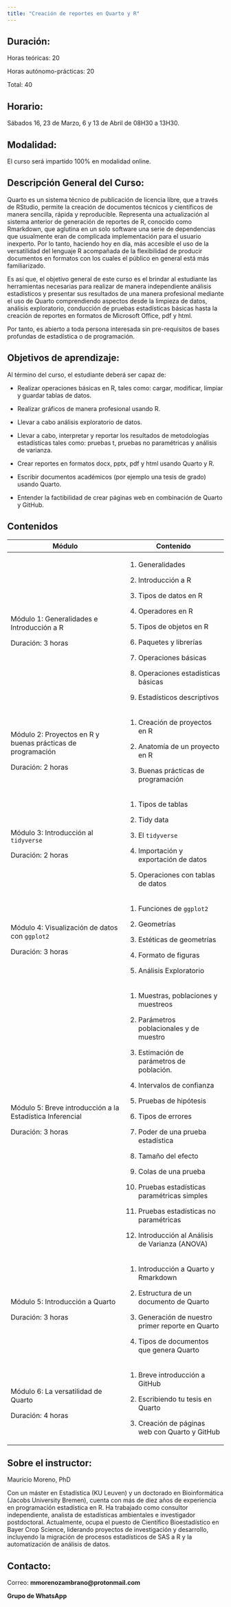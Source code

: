 ---
title: "Creación de reportes en Quarto y R"
---

## Duración:

Horas teóricas: 20 

Horas autónomo-prácticas: 20 

Total: 40

## Horario:

Sábados 16, 23 de Marzo, 6 y 13 de Abril de 08H30 a 13H30.

## Modalidad:

El curso será impartido 100% en modalidad online.

## Descripción General del Curso:

Quarto es un sistema técnico de publicación de licencia libre, que a través de RStudio, permite la creación de documentos técnicos y científicos de manera sencilla, rápida y reproducible. Representa una actualización al sistema anterior de generación de reportes de R, conocido como Rmarkdown, que aglutina en un solo software una serie de dependencias que usualmente eran de complicada implementación para el usuario inexperto. Por lo tanto, haciendo hoy en día, más accesible el uso de la versatilidad del lenguaje R acompañada de la flexibilidad de producir documentos en formatos con los cuales el público en general está más familiarizado.

Es así que, el objetivo general de este curso es el brindar al estudiante las herramientas necesarias para realizar de manera independiente análisis estadísticos y presentar sus resultados de una manera profesional mediante el uso de Quarto comprendiendo aspectos desde la limpieza de datos, análisis exploratorio, conducción de pruebas estadísticas básicas hasta la creación de reportes en formatos de Microsoft Office, pdf y html.

Por tanto, es abierto a toda persona interesada sin pre-requisitos de bases profundas de estadística o de programación.

## Objetivos de aprendizaje:

Al término del curso, el estudiante deberá ser capaz de:

-   Realizar operaciones básicas en R, tales como: cargar, modificar, limpiar y guardar tablas de datos.

-   Realizar gráficos de manera profesional usando R.

-   Llevar a cabo análisis exploratorio de datos.

-   Llevar a cabo, interpretar y reportar los resultados de metodologías estadísticas tales como: pruebas t, pruebas no paramétricas y análisis de varianza.

-   Crear reportes en formatos docx, pptx, pdf y html usando Quarto y R.

-   Escribir documentos académicos (por ejemplo una tesis de grado) usando Quarto.

-   Entender la factibilidad de crear páginas web en combinación de Quarto y GitHub.

## Contenidos

+-------------------------------------------------------------+----------------------------------------------------+
| Módulo                                                      | Contenido                                          |
+=============================================================+====================================================+
| Módulo 1: Generalidades e Introducción a R                  | 1.  Generalidades                                  |
|                                                             |                                                    |
| Duración: 3 horas                                           | 2.  Introducción a R                               |
|                                                             |                                                    |
|                                                             | 3.  Tipos de datos en R                            |
|                                                             |                                                    |
|                                                             | 4.  Operadores en R                                |
|                                                             |                                                    |
|                                                             | 5.  Tipos de objetos en R                          |
|                                                             |                                                    |
|                                                             | 6.  Paquetes y librerías                           |
|                                                             |                                                    |
|                                                             | 7.  Operaciones básicas                            |
|                                                             |                                                    |
|                                                             | 8.  Operaciones estadísticas básicas               |
|                                                             |                                                    |
|                                                             | 9.  Estadísticos descriptivos                      |
+-------------------------------------------------------------+----------------------------------------------------+
| Módulo 2: Proyectos en R y buenas prácticas de programación | 1.  Creación de proyectos en R                     |
|                                                             |                                                    |
| Duración: 2 horas                                           | 2.  Anatomía de un proyecto en R                   |
|                                                             |                                                    |
|                                                             | 3.  Buenas prácticas de programación               |
+-------------------------------------------------------------+----------------------------------------------------+
| Módulo 3: Introducción al `tidyverse`                       | 1.  Tipos de tablas                                |
|                                                             |                                                    |
| Duración: 2 horas                                           | 2.  Tidy data                                      |
|                                                             |                                                    |
|                                                             | 3.  El `tidyverse`                                 |
|                                                             |                                                    |
|                                                             | 4.  Importación y exportación de datos             |
|                                                             |                                                    |
|                                                             | 5.  Operaciones con tablas de datos                |
+-------------------------------------------------------------+----------------------------------------------------+
| Módulo 4: Visualización de datos con `ggplot2`              | 1.  Funciones de `ggplot2`                         |
|                                                             |                                                    |
| Duración: 3 horas                                           | 2.  Geometrías                                     |
|                                                             |                                                    |
|                                                             | 3.  Estéticas de geometrías                        |
|                                                             |                                                    |
|                                                             | 4.  Formato de figuras                             |
|                                                             |                                                    |
|                                                             | 5.  Análisis Exploratorio                          |
+-------------------------------------------------------------+----------------------------------------------------+
| Módulo 5: Breve introducción a la Estadística Inferencial   | 1.  Muestras, poblaciones y muestreos              |
|                                                             |                                                    |
| Duración: 3 horas                                           | 2.  Parámetros poblacionales y de muestro          |
|                                                             |                                                    |
|                                                             | 3.  Estimación de parámetros de población.         |
|                                                             |                                                    |
|                                                             | 4.  Intervalos de confianza                        |
|                                                             |                                                    |
|                                                             | 5.  Pruebas de hipótesis                           |
|                                                             |                                                    |
|                                                             | 6.  Tipos de errores                               |
|                                                             |                                                    |
|                                                             | 7.  Poder de una prueba estadística                |
|                                                             |                                                    |
|                                                             | 8.  Tamaño del efecto                              |
|                                                             |                                                    |
|                                                             | 9.  Colas de una prueba                            |
|                                                             |                                                    |
|                                                             | 10. Pruebas estadísticas paramétricas simples      |
|                                                             |                                                    |
|                                                             | 11. Pruebas estadísticas no paramétricas           |
|                                                             |                                                    |
|                                                             | 12. Introducción al Análisis de Varianza (ANOVA)   |
+-------------------------------------------------------------+----------------------------------------------------+
| Módulo 5: Introducción a Quarto                             | 1.  Introducción a Quarto y Rmarkdown              |
|                                                             |                                                    |
| Duración: 3 horas                                           | 2.  Estructura de un documento de Quarto           |
|                                                             |                                                    |
|                                                             | 3.  Generación de nuestro primer reporte en Quarto |
|                                                             |                                                    |
|                                                             | 4.  Tipos de documentos que genera Quarto          |
+-------------------------------------------------------------+----------------------------------------------------+
| Módulo 6: La versatilidad de Quarto                         | 1.  Breve introducción a GitHub                    |
|                                                             |                                                    |
| Duración: 4 horas                                           | 2.  Escribiendo tu tesis en Quarto                 |
|                                                             |                                                    |
|                                                             | 3.  Creación de páginas web con Quarto y GitHub    |
+-------------------------------------------------------------+----------------------------------------------------+


## Sobre el instructor:

Mauricio Moreno, PhD

Con un máster en Estadística (KU Leuven) y un doctorado en Bioinformática (Jacobs University Bremen), cuenta con más de diez años de experiencia en programación estadística en R. Ha trabajado como consultor independiente, analista de estadísticas ambientales e investigador postdoctoral. Actualmente, ocupa el puesto de Científico Bioestadístico en Bayer Crop Science, liderando proyectos de investigación y desarrollo, incluyendo la migración de procesos estadísticos de SAS a R y la automatización de análisis de datos.

## Contacto:

Correo: **mmorenozambrano\@protonmail.com**

**Grupo de WhatsApp**